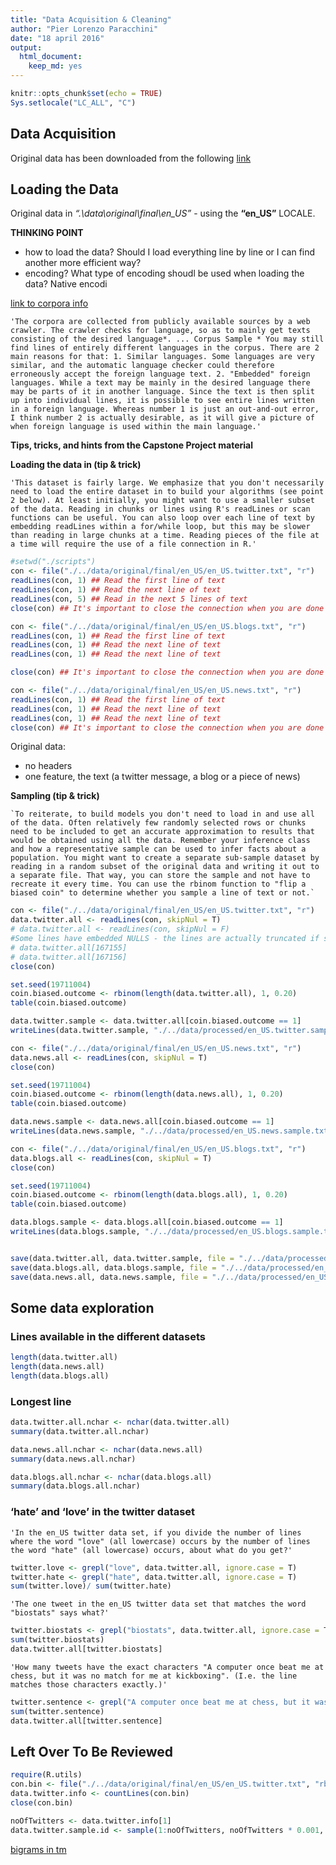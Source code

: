 ```yaml
---
title: "Data Acquisition & Cleaning"
author: "Pier Lorenzo Paracchini"
date: "18 april 2016"
output: 
  html_document: 
    keep_md: yes
---
```


```r
knitr::opts_chunk$set(echo = TRUE)
Sys.setlocale("LC_ALL", "C")
```

## Data Acquisition

Original data has been downloaded from the following [link](https://d396qusza40orc.cloudfront.net/dsscapstone/dataset/Coursera-SwiftKey.zip)

## Loading the Data

Original data in _"\.\\data\\original\\final\\en\_US"_ - using the __"en_US"__ LOCALE.  

__THINKING POINT__ 

* how to load the data? Should I load everything line by line or I can find another more efficient way?
* encoding? What type of encoding shoudl be used when loading the data? Native encodi

[link to corpora info](webcachec.googleusercontent.com/search?q=cache:dzpVyq5etNYJ:www.corpora.heliohost.org/aboutcorpus.html+&cd=3&hl=en&ct=clnk&gl=us)

    'The corpora are collected from publicly available sources by a web crawler. The crawler checks for language, so as to mainly get texts consisting of the desired language*. ... Corpus Sample * You may still find lines of entirely different languages in the corpus. There are 2 main reasons for that: 1. Similar languages. Some languages are very similar, and the automatic language checker could therefore erroneously accept the foreign language text. 2. "Embedded" foreign languages. While a text may be mainly in the desired language there may be parts of it in another language. Since the text is then split up into individual lines, it is possible to see entire lines written in a foreign language. Whereas number 1 is just an out-and-out error, I think number 2 is actually desirable, as it will give a picture of when foreign language is used within the main language.'

__Tips, tricks, and hints from the Capstone Project material__

__Loading the data in (tip & trick)__

    'This dataset is fairly large. We emphasize that you don't necessarily need to load the entire dataset in to build your algorithms (see point 2 below). At least initially, you might want to use a smaller subset of the data. Reading in chunks or lines using R's readLines or scan functions can be useful. You can also loop over each line of text by embedding readLines within a for/while loop, but this may be slower than reading in large chunks at a time. Reading pieces of the file at a time will require the use of a file connection in R.'


```r
#setwd("./scripts")
con <- file("./../data/original/final/en_US/en_US.twitter.txt", "r") 
readLines(con, 1) ## Read the first line of text 
readLines(con, 1) ## Read the next line of text 
readLines(con, 5) ## Read in the next 5 lines of text 
close(con) ## It's important to close the connection when you are done

con <- file("./../data/original/final/en_US/en_US.blogs.txt", "r") 
readLines(con, 1) ## Read the first line of text 
readLines(con, 1) ## Read the next line of text 
readLines(con, 1) ## Read the next line of text 

close(con) ## It's important to close the connection when you are done

con <- file("./../data/original/final/en_US/en_US.news.txt", "r") 
readLines(con, 1) ## Read the first line of text 
readLines(con, 1) ## Read the next line of text 
readLines(con, 1) ## Read the next line of text 
close(con) ## It's important to close the connection when you are done
```

Original data:

* no headers
* one feature, the text (a twitter message, a blog or a piece of news)


__Sampling (tip & trick)__

    `To reiterate, to build models you don't need to load in and use all of the data. Often relatively few randomly selected rows or chunks need to be included to get an accurate approximation to results that would be obtained using all the data. Remember your inference class and how a representative sample can be used to infer facts about a population. You might want to create a separate sub-sample dataset by reading in a random subset of the original data and writing it out to a separate file. That way, you can store the sample and not have to recreate it every time. You can use the rbinom function to "flip a biased coin" to determine whether you sample a line of text or not.`

```r
con <- file("./../data/original/final/en_US/en_US.twitter.txt", "r") 
data.twitter.all <- readLines(con, skipNul = T)
# data.twitter.all <- readLines(con, skipNul = F)
#Some lines have embedded NULLS - the lines are actually truncated if skipNul = F
# data.twitter.all[167155]
# data.twitter.all[167156]
close(con)

set.seed(19711004)
coin.biased.outcome <- rbinom(length(data.twitter.all), 1, 0.20)
table(coin.biased.outcome)

data.twitter.sample <- data.twitter.all[coin.biased.outcome == 1]
writeLines(data.twitter.sample, "./../data/processed/en_US.twitter.sample.txt")

con <- file("./../data/original/final/en_US/en_US.news.txt", "r") 
data.news.all <- readLines(con, skipNul = T)
close(con)

set.seed(19711004)
coin.biased.outcome <- rbinom(length(data.news.all), 1, 0.20)
table(coin.biased.outcome)

data.news.sample <- data.news.all[coin.biased.outcome == 1]
writeLines(data.news.sample, "./../data/processed/en_US.news.sample.txt")

con <- file("./../data/original/final/en_US/en_US.blogs.txt", "r") 
data.blogs.all <- readLines(con, skipNul = T)
close(con)

set.seed(19711004)
coin.biased.outcome <- rbinom(length(data.blogs.all), 1, 0.20)
table(coin.biased.outcome)

data.blogs.sample <- data.blogs.all[coin.biased.outcome == 1]
writeLines(data.blogs.sample, "./../data/processed/en_US.blogs.sample.txt")


save(data.twitter.all, data.twitter.sample, file = "./../data/processed/en_US.twitter.Rdata")
save(data.blogs.all, data.blogs.sample, file = "./../data/processed/en_US.blogs.Rdata")
save(data.news.all, data.news.sample, file = "./../data/processed/en_US.news.Rdata")
```

## Some data exploration

### Lines available in the different datasets

```r
length(data.twitter.all)
length(data.news.all)
length(data.blogs.all)
```

### Longest line

```r
data.twitter.all.nchar <- nchar(data.twitter.all)
summary(data.twitter.all.nchar)

data.news.all.nchar <- nchar(data.news.all)
summary(data.news.all.nchar)

data.blogs.all.nchar <- nchar(data.blogs.all)
summary(data.blogs.all.nchar)
```


### 'hate' and 'love' in the twitter dataset

    'In the en_US twitter data set, if you divide the number of lines where the word "love" (all lowercase) occurs by the number of lines the word "hate" (all lowercase) occurs, about what do you get?'
    
```r
twitter.love <- grepl("love", data.twitter.all, ignore.case = T)
twitter.hate <- grepl("hate", data.twitter.all, ignore.case = T)
sum(twitter.love)/ sum(twitter.hate)
```

    'The one tweet in the en_US twitter data set that matches the word "biostats" says what?'

```r
twitter.biostats <- grepl("biostats", data.twitter.all, ignore.case = T)
sum(twitter.biostats)
data.twitter.all[twitter.biostats]
```

    'How many tweets have the exact characters "A computer once beat me at chess, but it was no match for me at kickboxing". (I.e. the line matches those characters exactly.)'

```r
twitter.sentence <- grepl("A computer once beat me at chess, but it was no match for me at kickboxing", data.twitter.all, ignore.case = F)
sum(twitter.sentence)
data.twitter.all[twitter.sentence]
```

## Left Over To Be Reviewed

```r

require(R.utils)
con.bin <- file("./../data/original/final/en_US/en_US.twitter.txt", "rb") 
data.twitter.info <- countLines(con.bin)
close(con.bin)

noOfTwitters <- data.twitter.info[1]
data.twitter.sample.id <- sample(1:noOfTwitters, noOfTwitters * 0.001, replace = F)
```


[bigrams in tm](http://tm.r-forge.r-project.org/faq.html)